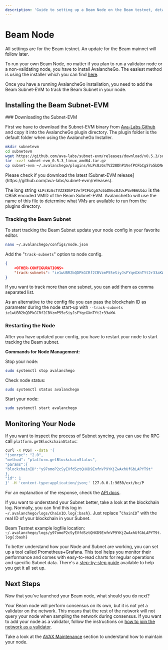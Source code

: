 ```yaml
---
description: 'Guide to setting up a Beam Node on the Beam testnet, detailing installation and monitoring steps for optimum node functionality.'
---
```


# Beam Node

<Callout type="warning" emoji="⚠️">
  All settings are for the Beam testnet. An update for the Beam mainnet will follow later.
</Callout>


To run your own Beam Node, no matter if you plan to run a validator node or a non-validating node, you have to install AvalancheGo. The easiest method is using the installer which you can find [here](https://docs.avax.network/nodes/build/set-up-node-with-installer).

Once you have a running AvalancheGo installation, you need to add the Beam Subnet-EVM to track the Beam Subnet in your node.


## Installing the Beam Subnet-EVM

<Steps>
### Downloading the Subnet-EVM


First we have to download the Subnet-EVM binary from [Ava-Labs Github](https://github.com/ava-labs/subnet-evm) and copy it into the AvalancheGo plugin directory. The plugin folder is the default folder when using the AvalancheGo Installer.

```bash /kLPs8zGsTVZ28DhP1VefPCFbCgS7o5bDNez8JUxPVw9E6Ubbz/
mkdir subnetevm
cd subnetevm
wget https://github.com/ava-labs/subnet-evm/releases/download/v0.5.3/subnet-evm_0.5.3_linux_amd64.tar.gz
tar -xvzf subnet-evm_0.5.3_linux_amd64.tar.gz
cp subnet-evm ~/.avalanchego/plugins/kLPs8zGsTVZ28DhP1VefPCFbCgS7o5bDNez8JUxPVw9E6Ubbz
```

<Callout type="info">
  Please check if you download the latest [Subnet-EVM release](https://github.com/ava-labs/subnet-evm/releases).
</Callout>

The long string `kLPs8zGsTVZ28DhP1VefPCFbCgS7o5bDNez8JUxPVw9E6Ubbz` is the CB58 encoded VMID of the Beam Subnet-EVM. AvalancheGo will use the name of this file to determine what VMs are available to run from the plugins directory. 

### Tracking the Beam Subnet

To start tracking the Beam Subnet update your node config in your favorite editor.

```bash copy
nano ~/.avalanchego/configs/node.json
```

Add the "`track-subnets`" option to node config. 
```json
{
	<OTHER-CONFIGURATIONS>
	"track-subnets": "ie1wUBR2bQDPkGCRf2CBVzmP55eSiyJsFYqeGXnTYt2r33aKW"
}
```
If you want to track more than one subnet, you can add them as comma separated list. 

As an alternative to the config file you can pass the blockchain ID as parameter during the node start-up with `--track-subnets ie1wUBR2bQDPkGCRf2CBVzmP55eSiyJsFYqeGXnTYt2r33aKW`. 

### Restarting the Node

After you have updated your config, you have to restart your node to start tracking the Beam subnet. 

**Commands for Node Management:** 

Stop your node: 
```bash copy
sudo systemctl stop avalanchego
```

Check node status: 
```bash copy
sudo systemctl status avalanchego
```

Start your node:
```bash copy
sudo systemctl start avalanchego
```

</Steps>




## Monitoring Your Node

If you want to inspect the process of Subnet syncing, you can use the RPC call `platform.getBlockchainStatus`:

```bash /y97omoP2cSyEVfdSztQHXD9EnfnVP9YKjZwAxhUfGbLAPYT9t/ copy
curl -X POST --data '{
"jsonrpc": "2.0",
"method": "platform.getBlockchainStatus",
"params":{
"blockchainID":"y97omoP2cSyEVfdSztQHXD9EnfnVP9YKjZwAxhUfGbLAPYT9t"
},
"id": 1
}' -H 'content-type:application/json;' 127.0.0.1:9650/ext/bc/P
```

For an explanation of the response, check the [API docs](https://docs.avax.network/apis/avalanchego/apis/p-chain#platformgetblockchainstatus).

If you want to understand your Subnet better, take a look at the blockchain log. Normally, you can find this log in `~/.avalanchego/logs/ChainID.log{:bash}`. Just replace "`ChainID`" with the real ID of your blockchain in your Subnet.

Beam Testnet example logfile location: 
`~/.avalanchego/logs/y97omoP2cSyEVfdSztQHXD9EnfnVP9YKjZwAxhUfGbLAPYT9t.log{:bash}`

To better understand how your Node and Subnet are working, you can set up a tool called Prometheus+Grafana. This tool helps you monitor their performance and comes with easy-to-read charts for regular operations and specific Subnet data. There's a [step-by-step guide](https://docs.avax.network/nodes/maintain/setting-up-node-monitoring) available to help you get it all set up.


## Next Steps

Now that you've launched your Beam node, what should you do next?

Your Beam node will perform consensus on its own, but it is not yet a validator on the network. This means that the rest of the network will not query your node when sampling the network during consensus. If you want to add your node as a validator, follow the instructions on [how to join the network as a validator](/chain/nodes/validator).

Take a look at the [AVAX Maintenance](https://docs.avax.network/nodes#maintain) section to understand how to maintain your node.
